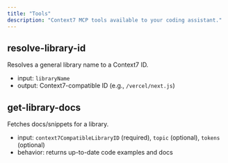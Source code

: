```yaml
---
title: "Tools"
description: "Context7 MCP tools available to your coding assistant."
---
```


## resolve-library-id

Resolves a general library name to a Context7 ID.

- input: `libraryName`
- output: Context7-compatible ID (e.g., `/vercel/next.js`)

## get-library-docs

Fetches docs/snippets for a library.

- input: `context7CompatibleLibraryID` (required), `topic` (optional), `tokens` (optional)
- behavior: returns up-to-date code examples and docs


